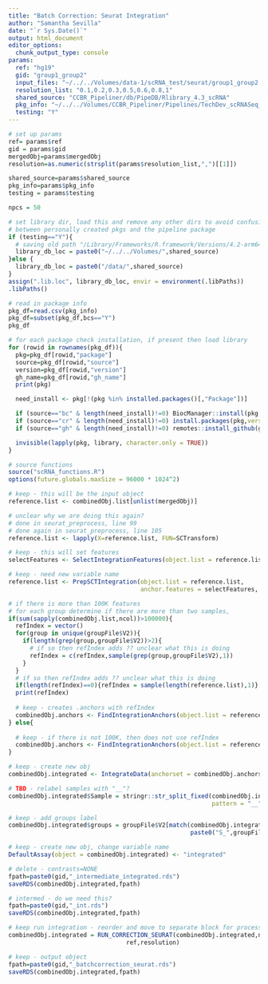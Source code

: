 ```yaml
---
title: "Batch Correction: Seurat Integration"
author: "Samantha Sevilla"
date: "`r Sys.Date()`"
output: html_document
editor_options: 
  chunk_output_type: console
params:
  ref: "hg19"
  gid: "group1_group2"
  input_files: "~/../../Volumes/data-1/scRNA_test/seurat/group1_group2.rds"
  resolution_list: "0.1,0.2,0.3,0.5,0.6,0.8,1"
  shared_source: "CCBR_Pipeliner/db/PipeDB/Rlibrary_4.3_scRNA"
  pkg_info: "~/../../Volumes/CCBR_Pipeliner/Pipelines/TechDev_scRNASeq_Dev2023/conf/Rpack.config"
  testing: "Y"
---
```



```r
# set up params
ref= params$ref
gid = params$gid
mergedObj=params$mergedObj
resolution=as.numeric(strsplit(params$resolution_list,",")[[1]])

shared_source=params$shared_source
pkg_info=params$pkg_info
testing = params$testing

npcs = 50
```

```r
# set library dir, load this and remove any other dirs to avoid confusion
# between personally created pkgs and the pipeline package
if (testing=="Y"){
  # saving old path "/Library/Frameworks/R.framework/Versions/4.2-arm64/Resources/library"
  library_db_loc = paste0("~/../../Volumes/",shared_source)
}else {
  library_db_loc = paste0("/data/",shared_source)
}
assign(".lib.loc", library_db_loc, envir = environment(.libPaths))
.libPaths()

# read in package info
pkg_df=read.csv(pkg_info)
pkg_df=subset(pkg_df,bcs=="Y")
pkg_df

# for each package check installation, if present then load library
for (rowid in rownames(pkg_df)){
  pkg=pkg_df[rowid,"package"]
  source=pkg_df[rowid,"source"]
  version=pkg_df[rowid,"version"]
  gh_name=pkg_df[rowid,"gh_name"]
  print(pkg)

  need_install <- pkg[!(pkg %in% installed.packages()[,"Package"])]

  if (source=="bc" & length(need_install)!=0) BiocManager::install(pkg,version=version)
  if (source=="cr" & length(need_install)!=0) install.packages(pkg,version=version)
  if (source=="gh" & length(need_install)!=0) remotes::install_github(gh_name,version=version)

  invisible(lapply(pkg, library, character.only = TRUE))
}

# source functions
source("scRNA_functions.R")
options(future.globals.maxSize = 96000 * 1024^2)

```

```r
# keep - this will be the input object
reference.list <- combinedObj.list[unlist(mergedObj)]

# unclear why we are doing this again? 
# done in seurat_preprocess, line 99
# done again in seurat_preprocess, line 105
reference.list <- lapply(X=reference.list, FUN=SCTransform)

# keep - this will set features
selectFeatures <- SelectIntegrationFeatures(object.list = reference.list, nfeatures = 3000)

# keep - need new variable name
reference.list <- PrepSCTIntegration(object.list = reference.list, 
                                     anchor.features = selectFeatures, verbose = FALSE)

# if there is more than 100K features
# for each group determine if there are more than two samples,
if(sum(sapply(combinedObj.list,ncol))>100000){
  refIndex = vector()
  for(group in unique(groupFile$V2)){
    if(length(grep(group,groupFile$V2))>2){
      # if so then refIndex adds ?? unclear what this is doing
      refIndex = c(refIndex,sample(grep(group,groupFile$V2),1))
    }
  }
  # if so then refIndex adds ?? unclear what this is doing
  if(length(refIndex)==0){refIndex = sample(length(reference.list),1)}
  print(refIndex)
  
  # keep - creates .anchors with refIndex
  combinedObj.anchors <- FindIntegrationAnchors(object.list = reference.list, dims = 1:30, anchor.features = 3000,reference=refIndex)
} else{
  
  # keep - if there is not 100K, then does not use refIndex
  combinedObj.anchors <- FindIntegrationAnchors(object.list = reference.list, dims = 1:30, anchor.features = 3000)
}
```

```r
# keep - create new obj
combinedObj.integrated <- IntegrateData(anchorset = combinedObj.anchors, dims = 1:30)

# TBD - relabel samples with "__"?
combinedObj.integrated$Sample = stringr::str_split_fixed(combinedObj.integrated$Sample,
                                                         pattern = "__",n = Inf)[,1]

# keep - add groups label
combinedObj.integrated$groups = groupFile$V2[match(combinedObj.integrated$Sample, 
                                                   paste0("S_",groupFile$V1),nomatch = F)]

# keep - create new obj, change variable name
DefaultAssay(object = combinedObj.integrated) <- "integrated"
```

```r
# delete - contrasts=NONE
fpath=paste0(gid,"_intermediate_integrated.rds")
saveRDS(combinedObj.integrated,fpath)

# intermed - do we need this?
fpath=paste0(gid,"_int.rds")
saveRDS(combinedObj.integrated,fpath)

# keep run integration - reorder and move to separate block for processing
combinedObj.integrated = RUN_CORRECTION_SEURAT(combinedObj.integrated,npcs,
                                 ref,resolution)

# keep - output object
fpath=paste0(gid,"_batchcorrection_seurat.rds")
saveRDS(combinedObj.integrated,fpath)
```